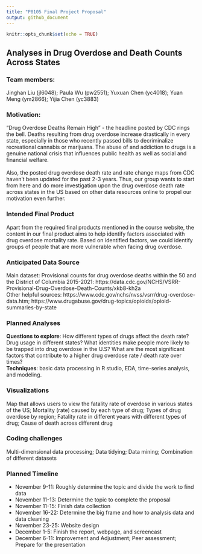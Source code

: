 ```yaml
---
title: "P8105 Final Project Proposal"
output: github_document
---
```


```r
knitr::opts_chunk$set(echo = TRUE)
```

## Analyses in Drug Overdose and Death Counts Across States
### Team members:
Jinghan Liu (jl6048); Paula Wu (pw2551); Yuxuan Chen (yc4018); Yuan Meng (ym2866); Yijia Chen (yc3883)

### Motivation:
“Drug Overdose Deaths Remain High” - the headline posted by CDC rings the bell. Deaths resulting from drug overdose increase drastically in every state, especially in those who recently passed bills to decriminalize recreational cannabis or marijuana. The abuse of and addiction to drugs is a genuine national crisis that influences public health as well as social and financial welfare. <br><br>
Also, the posted drug overdose death rate and rate change maps from CDC haven't been updated for the past 2-3 years. Thus, our group wants to start from here and do more investigation upon the drug overdose death rate across states in the US based on other data resources online to propel our motivation even further. 

### Intended Final Product
Apart from the required final products mentioned in the course website, the content in our final product aims to help identify factors associated with drug overdose mortality rate. Based on identified factors, we could identify groups of people that are more vulnerable when facing drug overdose.

### Anticipated Data Source
Main dataset: Provisional counts for drug overdose deaths within the 50 and the District of Columbia 2015-2021: https://data.cdc.gov/NCHS/VSRR-Provisional-Drug-Overdose-Death-Counts/xkb8-kh2a
<br>Other helpful sources:
https://www.cdc.gov/nchs/nvss/vsrr/drug-overdose-data.htm; https://www.drugabuse.gov/drug-topics/opioids/opioid-summaries-by-state

### Planned Analyses
**Questions to explore**: How different types of drugs affect the death rate? Drug usage in different states? What identities make people more likely to be trapped into drug overdose in the U.S? What are the most significant factors that contribute to a higher drug overdose rate / death rate over times? <br>
**Techniques**: basic data processing in R studio, EDA, time-series analysis, and modeling.

### Visualizations 
Map that allows users to view the fatality rate of overdose in various states of the US; Mortality (rate) caused by each type of drug; Types of drug overdose by region; Fatality rate in different years with different types of drug; Cause of death across different drug
 
### Coding challenges
Multi-dimensional data processing; Data tidying; Data mining; Combination of different datasets

### Planned Timeline
- November 9-11: Roughly determine the topic and divide the work to find data
- November 11-13: Determine the topic to complete the proposal
- November 11-15: Finish data collection
- November 16-22: Determine the big frame and how to analysis data and data cleaning
- November 23-25: Website design
- December 1-5: Finish the report, webpage, and screencast
- December 6-11: Improvement and Adjustment; Peer assessment; Prepare for the presentation



